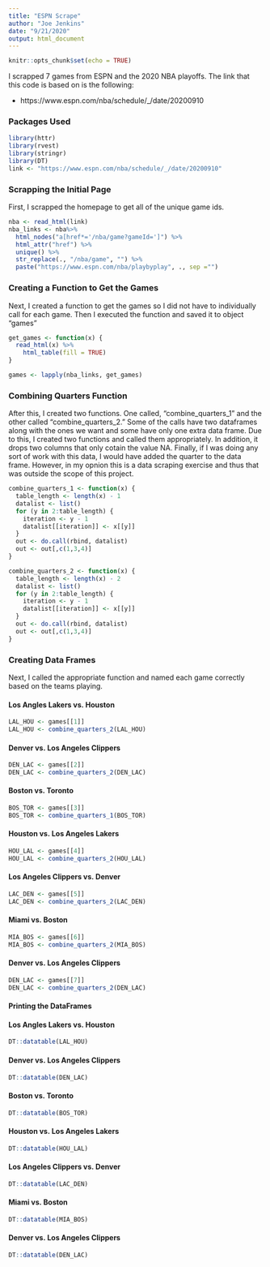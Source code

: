 ```yaml
---
title: "ESPN Scrape"
author: "Joe Jenkins"
date: "9/21/2020"
output: html_document
---
```


```r
knitr::opts_chunk$set(echo = TRUE)
```

I scrapped 7 games from ESPN and the 2020 NBA playoffs. The link that this code is based on is the following:

  - https://www.espn.com/nba/schedule/_/date/20200910
  
### Packages Used

```r
library(httr)
library(rvest)
library(stringr)
library(DT)
link <- "https://www.espn.com/nba/schedule/_/date/20200910"
```

### Scrapping the Initial Page
First, I scrapped the homepage to get all of the unique game ids.

```r
nba <- read_html(link)
nba_links <- nba%>% 
  html_nodes("a[href*='/nba/game?gameId=']") %>% 
  html_attr("href") %>% 
  unique() %>% 
  str_replace(., "/nba/game", "") %>% 
  paste("https://www.espn.com/nba/playbyplay", ., sep ="")
```

### Creating a Function to Get the Games
Next, I created a function to get the games so I did not have to individually call for each game. Then I executed the function and saved it to object "games"

```r
get_games <- function(x) {
  read_html(x) %>% 
    html_table(fill = TRUE)
}

games <- lapply(nba_links, get_games)
```

### Combining Quarters Function 
After this, I created two functions. One called, "combine_quarters_1" and the other called "combine_quarters_2." Some of the calls have two dataframes along with the ones we want and some have only one extra data frame. Due to this, I created two functions and called them appropriately. In addition, it drops two columns that only cotain the value NA. Finally, if I was doing any sort of work with this data, I would have added the quarter to the data frame. However, in my opnion this is a data scraping exercise and thus that was outside the scope of this project.

```r
combine_quarters_1 <- function(x) {
  table_length <- length(x) - 1
  datalist <- list()
  for (y in 2:table_length) {
    iteration <- y - 1
    datalist[[iteration]] <- x[[y]]
  }
  out <- do.call(rbind, datalist)
  out <- out[,c(1,3,4)]
}

combine_quarters_2 <- function(x) {
  table_length <- length(x) - 2
  datalist <- list()
  for (y in 2:table_length) {
    iteration <- y - 1
    datalist[[iteration]] <- x[[y]]
  }
  out <- do.call(rbind, datalist)
  out <- out[,c(1,3,4)]
}
```

### Creating Data Frames
Next, I called the appropriate function and named each game correctly based on the teams playing.

#### Los Angles Lakers vs. Houston 

```r
LAL_HOU <- games[[1]]
LAL_HOU <- combine_quarters_2(LAL_HOU)
```

#### Denver vs. Los Angeles Clippers

```r
DEN_LAC <- games[[2]]
DEN_LAC <- combine_quarters_2(DEN_LAC)
```

#### Boston vs. Toronto 

```r
BOS_TOR <- games[[3]]
BOS_TOR <- combine_quarters_1(BOS_TOR)
```

#### Houston vs. Los Angeles Lakers

```r
HOU_LAL <- games[[4]]
HOU_LAL <- combine_quarters_2(HOU_LAL)
```

#### Los Angeles Clippers vs. Denver 

```r
LAC_DEN <- games[[5]]
LAC_DEN <- combine_quarters_2(LAC_DEN)
```

#### Miami vs. Boston 

```r
MIA_BOS <- games[[6]]
MIA_BOS <- combine_quarters_2(MIA_BOS)
```

#### Denver vs. Los Angeles Clippers

```r
DEN_LAC <- games[[7]]
DEN_LAC <- combine_quarters_2(DEN_LAC)
```

#### Printing the DataFrames 

#### Los Angles Lakers vs. Houston 

```r
DT::datatable(LAL_HOU)
```

#### Denver vs. Los Angeles Clippers

```r
DT::datatable(DEN_LAC)
```

#### Boston vs. Toronto 

```r
DT::datatable(BOS_TOR)
```

#### Houston vs. Los Angeles Lakers

```r
DT::datatable(HOU_LAL)
```

#### Los Angeles Clippers vs. Denver 

```r
DT::datatable(LAC_DEN)
```

#### Miami vs. Boston 

```r
DT::datatable(MIA_BOS)
```

#### Denver vs. Los Angeles Clippers

```r
DT::datatable(DEN_LAC)
```